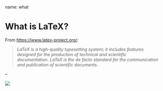 name: what

# What is LaTeX?

From <https://www.latex-project.org/>:

> *LaTeX is a high-quality typesetting system; it includes features designed for the production of technical and scientific documentation. LaTeX is the de facto standard for the communication and publication of scientific documents.*

--

![](img/ex-full.png)
